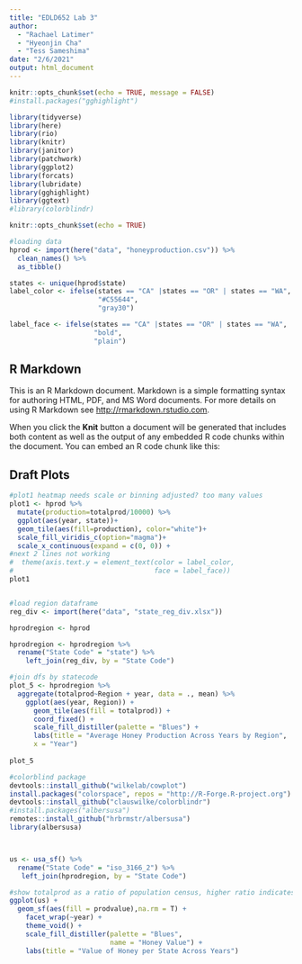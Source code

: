 ```yaml
---
title: "EDLD652 Lab 3"
author: 
  - "Rachael Latimer"
  - "Hyeonjin Cha"
  - "Tess Sameshima"
date: "2/6/2021"
output: html_document
---
```



```r
knitr::opts_chunk$set(echo = TRUE, message = FALSE)
#install.packages("gghighlight")

library(tidyverse)
library(here)
library(rio)
library(knitr)
library(janitor)
library(patchwork)
library(ggplot2)
library(forcats)
library(lubridate)
library(gghighlight)
library(ggtext)
#library(colorblindr)

```

```r
knitr::opts_chunk$set(echo = TRUE)

#loading data
hprod <- import(here("data", "honeyproduction.csv")) %>% 
  clean_names() %>% 
  as_tibble()

states <- unique(hprod$state)
label_color <- ifelse(states == "CA" |states == "OR" | states == "WA", 
                      "#C55644",
                      "gray30")

label_face <- ifelse(states == "CA" |states == "OR" | states == "WA", 
                     "bold",
                     "plain")

```

## R Markdown

This is an R Markdown document. Markdown is a simple formatting syntax for authoring HTML, PDF, and MS Word documents. For more details on using R Markdown see <http://rmarkdown.rstudio.com>.

When you click the **Knit** button a document will be generated that includes both content as well as the output of any embedded R code chunks within the document. You can embed an R code chunk like this:


## Draft Plots
```r

#plot1 heatmap needs scale or binning adjusted? too many values
plot1 <- hprod %>% 
  mutate(production=totalprod/10000) %>% 
  ggplot(aes(year, state))+
  geom_tile(aes(fill=production), color="white")+
  scale_fill_viridis_c(option="magma")+
  scale_x_continuous(expand = c(0, 0)) +
#next 2 lines not working
#  theme(axis.text.y = element_text(color = label_color,
#                                   face = label_face))
plot1 
```

```r

```


```r
#load region dataframe
reg_div <- import(here("data", "state_reg_div.xlsx"))

hprodregion <- hprod

hprodregion <- hprodregion %>%   
  rename("State Code" = "state") %>% 
    left_join(reg_div, by = "State Code") 

#join dfs by statecode 
plot_5 <- hprodregion %>% 
  aggregate(totalprod~Region + year, data = ., mean) %>% 
    ggplot(aes(year, Region)) +
      geom_tile(aes(fill = totalprod)) +
      coord_fixed() +
      scale_fill_distiller(palette = "Blues") +
      labs(title = "Average Honey Production Across Years by Region",
      x = "Year")
      
plot_5
```

```r
#colorblind package
devtools::install_github("wilkelab/cowplot")
install.packages("colorspace", repos = "http://R-Forge.R-project.org")
devtools::install_github("clauswilke/colorblindr")
#install.packages("albersusa")
remotes::install_github("hrbrmstr/albersusa")
library(albersusa)



us <- usa_sf() %>% 
  rename("State Code" = "iso_3166_2") %>%
   left_join(hprodregion, by = "State Code")

#show totalprod as a ratio of population census, higher ratio indicates more honey production in relation to population 
ggplot(us) +
  geom_sf(aes(fill = prodvalue),na.rm = T) +
    facet_wrap(~year) +
    theme_void() +
    scale_fill_distiller(palette = "Blues",
                         name = "Honey Value") +
    labs(title = "Value of Honey per State Across Years")


```



